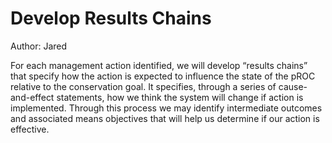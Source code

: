 # Develop Results Chains {-#objectives-hierarchy}

Author: Jared

For each management action identified, we will develop “results chains” that specify how the action is expected to influence the state of the pROC relative to the conservation goal. It specifies, through a series of cause-and-effect statements, how we think the system will change if action is implemented.  Through this process we may identify intermediate outcomes and associated means objectives that will help us determine if our action is effective.  